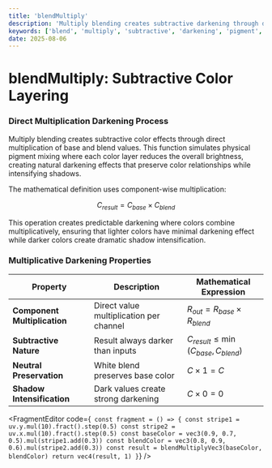 ```yaml
---
title: 'blendMultiply'
description: 'Multiply blending creates subtractive darkening through direct color multiplication'
keywords: ['blend', 'multiply', 'subtractive', 'darkening', 'pigment', 'filter']
date: 2025-08-06
---
```



# blendMultiply: Subtractive Color Layering

### Direct Multiplication Darkening Process

Multiply blending creates subtractive color effects through direct multiplication of base and blend values. This function simulates physical pigment mixing where each color layer reduces the overall brightness, creating natural darkening effects that preserve color relationships while intensifying shadows.

The mathematical definition uses component-wise multiplication:

$$
C_{result} = C_{base} \times C_{blend}
$$

This operation creates predictable darkening where colors combine multiplicatively, ensuring that lighter colors have minimal darkening effect while darker colors create dramatic shadow intensification.

### Multiplicative Darkening Properties

| Property                     | Description                             | Mathematical Expression                     |
| ---------------------------- | --------------------------------------- | ------------------------------------------- |
| **Component Multiplication** | Direct value multiplication per channel | $R_{out} = R_{base} \times R_{blend}$       |
| **Subtractive Nature**       | Result always darker than inputs        | $C_{result} \leq \min(C_{base}, C_{blend})$ |
| **Neutral Preservation**     | White blend preserves base color        | $C \times 1 = C$                            |
| **Shadow Intensification**   | Dark values create strong darkening     | $C \times 0 = 0$                            |

<FragmentEditor
        code={`
const fragment = () => {
        const stripe1 = uv.y.mul(10).fract().step(0.5)
        const stripe2 = uv.x.mul(10).fract().step(0.5)
        const baseColor = vec3(0.9, 0.7, 0.5).mul(stripe1.add(0.3))
        const blendColor = vec3(0.8, 0.9, 0.6).mul(stripe2.add(0.3))
        const result = blendMultiplyVec3(baseColor, blendColor)
        return vec4(result, 1)
}`}
/>
